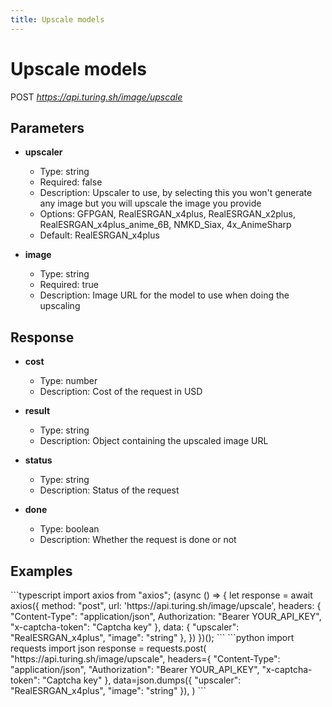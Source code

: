 ```yaml
---
title: Upscale models
---
```


# Upscale models
POST *https://api.turing.sh/image/upscale*
## Parameters


- **upscaler**
  - Type: string
  - Required: false
  - Description: Upscaler to use, by selecting this you won't generate any image but you will upscale the image you provide
  - Options: GFPGAN, RealESRGAN_x4plus, RealESRGAN_x2plus, RealESRGAN_x4plus_anime_6B, NMKD_Siax, 4x_AnimeSharp
  - Default: RealESRGAN_x4plus

- **image**
  - Type: string
  - Required: true
  - Description: Image URL for the model to use when doing the upscaling

## Response


- **cost**
  - Type: number
  - Description: Cost of the request in USD

- **result**
  - Type: string
  - Description: Object containing the upscaled image URL

- **status**
  - Type: string
  - Description: Status of the request

- **done**
  - Type: boolean
  - Description: Whether the request is done or not

## Examples

<CodeGroup title="Upscale models example">
  ```typescript
  import axios from "axios";
  (async () => {
    let response = await axios({
      method: "post",
      url: 'https://api.turing.sh/image/upscale',
      headers: {
        "Content-Type": "application/json",
        Authorization: "Bearer YOUR_API_KEY",
        "x-captcha-token": "Captcha key"
      },
      data: {
  "upscaler": "RealESRGAN_x4plus",
  "image": "string"
},
    })
  })();
  ```
  ```python
  import requests
  import json
  response = requests.post(
    "https://api.turing.sh/image/upscale",
    headers={
      "Content-Type": "application/json",
      "Authorization": "Bearer YOUR_API_KEY",
      "x-captcha-token": "Captcha key"
    },
    data=json.dumps({
  "upscaler": "RealESRGAN_x4plus",
  "image": "string"
}),
  )
  ```
</CodeGroup>